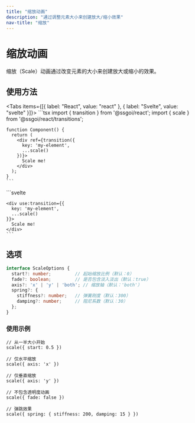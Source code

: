 ```yaml
---
title: "缩放动画"
description: "通过调整元素大小来创建放大/缩小效果"
nav-title: "缩放"
---
```


# 缩放动画

缩放（Scale）动画通过改变元素的大小来创建放大或缩小的效果。

<TransitionDemo type="scale" />

## 使用方法

<Tabs items={[{ label: "React", value: "react" }, { label: "Svelte", value: "svelte" }]}>
  <TabPanel value="react">
    ```tsx
    import { transition } from '@ssgoi/react';
    import { scale } from '@ssgoi/react/transitions';

    function Component() {
      return (
        <div ref={transition({
          key: 'my-element',
          ...scale()
        })}>
          Scale me!
        </div>
      );
    }
    ```
  </TabPanel>
  <TabPanel value="svelte">
    ```svelte
    <script>
      import { transition } from '@ssgoi/svelte';
      import { scale } from '@ssgoi/svelte/transitions';
    </script>

    <div use:transition={{
      key: 'my-element',
      ...scale()
    }}>
      Scale me!
    </div>
    ```
  </TabPanel>
</Tabs>

## 选项

```typescript
interface ScaleOptions {
  start?: number;         // 起始缩放比例（默认：0）
  fade?: boolean;         // 是否包含淡入淡出（默认：true）
  axis?: 'x' | 'y' | 'both'; // 缩放轴（默认：'both'）
  spring?: {
    stiffness?: number;   // 弹簧刚度（默认：300）
    damping?: number;     // 阻尼系数（默认：30）
  };
}
```

### 使用示例

```tsx
// 从一半大小开始
scale({ start: 0.5 })

// 仅水平缩放
scale({ axis: 'x' })

// 仅垂直缩放
scale({ axis: 'y' })

// 不包含透明度动画
scale({ fade: false })

// 弹跳效果
scale({ spring: { stiffness: 200, damping: 15 } })
```